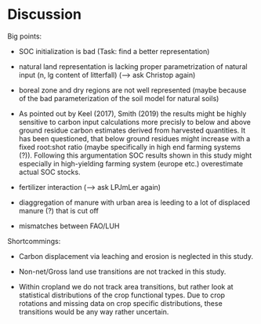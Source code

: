 # Discussion

Big points:

- SOC initialization is bad (Task: find a better representation)

- natural land representation is lacking proper  parametrization of natural input (n, lg content of litterfall) (--> ask Christop again)

- boreal zone and dry regions are not well represented (maybe because of the bad parameterization of the soil model for natural soils)

- As pointed out by Keel (2017), Smith (2019) the results might be highly sensitive to carbon input calculations more precisly to below and above ground residue carbon estimates derived from harvested quantities. It has been questioned, that below ground residues might increase with a fixed root:shot ratio (maybe specifically in high end farming systems (?)). Following this argumentation SOC results shown in this study might especially in high-yielding farming system (europe etc.) overestimate actual SOC stocks.

- fertilizer interaction (--> ask LPJmLer again)

- diaggregation of manure with urban area is leeding to a lot of displaced manure (?) that is cut off

- mismatches between FAO/LUH



Shortcommings:

- Carbon displacement via leaching and erosion is neglected in this study.

- Non-net/Gross land use transitions are not tracked in this study.

- Within cropland we do not track area transitions, but rather look at statistical distributions of the crop functional types. Due to crop rotations and missing data on crop specific distributions, these transitions would be any way rather uncertain.
